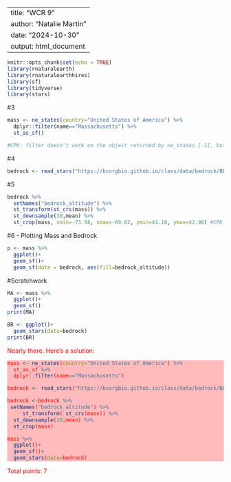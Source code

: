 <!-- for comments -->
  <style>
  div.comment pre { background-color:#ffbbbb; }
  div.comment pre.r { background-color:#ffbbbb; }
  div.comment {color: red;}
  </style>
---
title: "WCR 9"
author: "Natalie Martin"
date: "2024-10-30"
output: html_document
---

```r
knitr::opts_chunk$set(echo = TRUE)
library(rnaturalearth)
library(rnaturalearthhires)
library(sf)
library(tidyverse)
library(stars)
```

#3
```r
mass <- ne_states(country="United States of America") %>% 
  dplyr::filter(name=="Massachusetts") %>% 
  st_as_sf()

#CPK: filter doesn't work on the object returned by ne_states [-1], but it would work on object returned by st_as_sf

```

#4
```r
bedrock <- read_stars("https://bcorgbio.github.io/class/data/bedrock/BEDROCK_ALTITUDE_IMG.tiff")
```

#5 
```r
bedrock %>% 
  setNames("bedrock_altitude") %>% 
  st_transform(st_crs(mass)) %>% 
  st_downsample(30,mean) %>% 
  st_crop(mass, xmin=-73.58, xmax=-69.82, ymin=41.18, ymax=42.98) #CPK: this need to be save as bedrock [-2]

```

#6 - Plotting Mass and Bedrock
```r
p <- mass %>% 
  ggplot()+
  geom_sf()+
  geom_sf(data = bedrock, aes(fill=bedrock_altitude))
```

#Scratchwork
```r
MA <- mass %>% 
  ggplot()+
  geom_sf()
print(MA)

BR <- ggplot()+
  geom_stars(data=bedrock)
print(BR)
```




<div class="comment">
Nearly there. Here's a solution:

```r

mass <- ne_states(country="United States of America") %>% 
  st_as_sf %>% 
  dplyr::filter(name=="Massachusetts")

bedrock <- read_stars("https://bcorgbio.github.io/class/data/bedrock/BEDROCK_ALTITUDE_IMG.tiff") 

bedrock <-bedrock %>% 
 setNames("bedrock_altitude") %>% 
     st_transform( st_crs(mass)) %>% 
  st_downsample(30,mean) %>% 
  st_crop(mass)

mass %>% 
  ggplot()+
  geom_sf()+
  geom_stars(data=bedrock)
```

Total points: 7
</div>